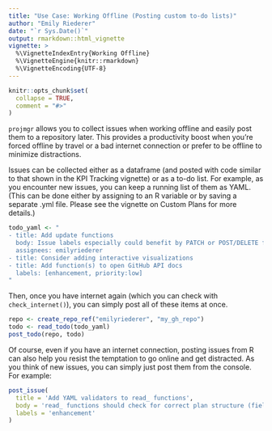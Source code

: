 ```yaml
---
title: "Use Case: Working Offline (Posting custom to-do lists)"
author: "Emily Riederer"
date: "`r Sys.Date()`"
output: rmarkdown::html_vignette
vignette: >
  %\VignetteIndexEntry{Working Offline}
  %\VignetteEngine{knitr::rmarkdown}
  %\VignetteEncoding{UTF-8}
---
```


```r
knitr::opts_chunk$set(
  collapse = TRUE,
  comment = "#>"
)
```

`projmgr` allows you to collect issues when working offline and easily post them to a repository later. This provides a productivity boost when you're forced offline by travel or a bad internet connection or prefer to be offline to minimize distractions. 

Issues can be collected either as a dataframe (and posted with code similar to that shown in the KPI Tracking vignette) or as a to-do list. For example, as you encounter new issues, you can keep a running list of them as YAML. (This can be done either by assigning to an R variable or by saving a separate .yml file. Please see the vignette on Custom Plans for more details.)

```r
todo_yaml <- "
- title: Add update functions
  body: Issue labels especially could benefit by PATCH or POST/DELETE functionality
  assignees: emilyriederer
- title: Consider adding interactive visualizations
- title: Add function(s) to open GitHub API docs 
  labels: [enhancement, priority:low]
"
```

Then, once you have internet again (which you can check with `check_internet()`), you can simply post all of these items at once.

```r
repo <- create_repo_ref("emilyriederer", "my_gh_repo")
todo <- read_todo(todo_yaml)
post_todo(repo, todo)
```

Of course, even if you have an internet connection, posting issues from R can also help you resist the temptation to go online and get distracted. As you think of new issues, you can simply just post them from the console. For example:

```r
post_issue(
  title = 'Add YAML validators to read_ functions',
  body = 'read_ functions should check for correct plan structure (field names & relationships)',
  labels = 'enhancement'
)
```

